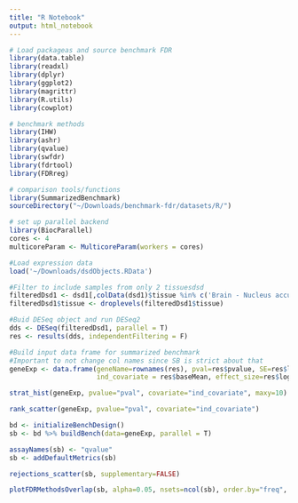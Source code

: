 ```yaml
---
title: "R Notebook"
output: html_notebook
---
```

```r
# Load packageas and source benchmark FDR
library(data.table)
library(readxl)
library(dplyr)
library(ggplot2)
library(magrittr)
library(R.utils)
library(cowplot)

# benchmark methods
library(IHW)
library(ashr)
library(qvalue)
library(swfdr)
library(fdrtool)
library(FDRreg)

# comparison tools/functions
library(SummarizedBenchmark)
sourceDirectory("~/Downloads/benchmark-fdr/datasets/R/")

# set up parallel backend
library(BiocParallel)
cores <- 4
multicoreParam <- MulticoreParam(workers = cores)

```


```r
#Load expression data
load('~/Downloads/dsdObjects.RData')

#Filter to include samples from only 2 tissuesdsd
filteredDsd1 <- dsd1[,colData(dsd1)$tissue %in% c('Brain - Nucleus accumbens (basal ganglia)','Brain - Putamen (basal ganglia)')]
filteredDsd1$tissue <- droplevels(filteredDsd1$tissue)

#Buid DESeq object and run DESeq2
dds <- DESeq(filteredDsd1, parallel = T)
res <- results(dds, independentFiltering = F)

#Build input data frame for summarized benchmark
#Important to not change col names since SB is strict about that
geneExp <- data.frame(geneName=rownames(res), pval=res$pvalue, SE=res$lfcSE, 
                      ind_covariate = res$baseMean, effect_size=res$log2FoldChange, test_statistic=res$stat)

```

```r
strat_hist(geneExp, pvalue="pval", covariate="ind_covariate", maxy=10)
```

```r
rank_scatter(geneExp, pvalue="pval", covariate="ind_covariate")
```

```r
bd <- initializeBenchDesign()
sb <- bd %>% buildBench(data=geneExp, parallel = T)

assayNames(sb) <- "qvalue"
sb <- addDefaultMetrics(sb)

```

```r
rejections_scatter(sb, supplementary=FALSE)
```

```r
plotFDRMethodsOverlap(sb, alpha=0.05, nsets=ncol(sb), order.by="freq", decreasing=TRUE, supplementary=FALSE)
```